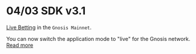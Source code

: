 # 04/03 SDK v3.1

[Live Betting](/hub/apps/guides/advanced/live/overview) in the `Gnosis Mainnet`.

You can now switch the application mode to "live" for the Gnosis network. [Read more](/hub/apps/sdk/providers/live)
